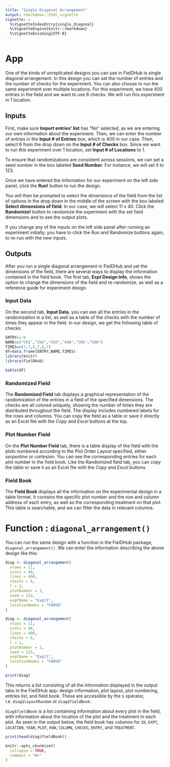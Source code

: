 ```yaml
---
title: "Single Diagonal Arrangement"
output: rmarkdown::html_vignette
vignette: >
  %\VignetteIndexEntry{single_diagonal}
  %\VignetteEngine{knitr::rmarkdown}
  %\VignetteEncoding{UTF-8}
---
```


# App
One of the kinds of unreplicated designs you can use in FielDHub is single diagonal arrangement. In this design you can set the number of entries and the number of checks for the experiment. You can also choose to run the same experiment over multiple locations. For this experiment, we have 400 entries in the field and we want to use 6 checks. We will run this experiment in 1 location. 

## Inputs
First, make sure **Import entries' list** has "No" selected, as we are entering our own information about the experiment. 
Then, we can enter the number of entries in the **Input # of Entries** box, which is 400 in our case. Then, select 6 from the drop down on the **Input # of Checks** box. Since we want to run this experiment over 1 location, set **Input # of Locations** to 1. 

To ensure that randomizations are consistent across sessions, we can set a seed number in the box labeled **Seed Number**. For instance, we will set it to 123. 

Once we have entered the information for our experiment on the left side panel, click the **Run!** button to run the design. 

You will then be prompted to select the dimensions of the field from the list of options in the drop down in the middle of the screen with the box labeled **Select dimensions of field**. In our case, we will select 11 x 40. Click the **Randomize!** button to randomize the experiment with the set field dimensions and to see the output plots. 

If you change any of the inputs on the left side panel after running an experiment initially, you have to click the Run and Randomize buttons again, to re-run with the new inputs.

## Outputs
After you run a single diagonal arrangement in FielDHub and set the dimensions of the field, there are several ways to display the information contained in the field book. The first tab, **Expt Design Info**, shows the option to change the dimensions of the field and re-randomize, as well as a reference guide for experiment design. 

### Input Data
On the second tab, **Input Data**, you can see all the entries in the randomization in a list, as well as a table of the checks with the number of times they appear in the field. In our design, we get the following table of checks: 
```r
ENTRY=1:6
NAME=c("CH1","CH2","CH3","CH4","CH5","CH6")
TIMES=c(7,7,6,7,6,7)
df=data.frame(ENTRY,NAME,TIMES)
library(knitr)
library(FielDHub)
```
```r
kable(df)
```


### Randomized Field
The **Randomized Field** tab displays a graphical representation of the randomization of the entries in a field of the specified dimensions. The checks are all colored uniquely, showing the number of times they are distributed throughout the field. The display includes numbered labels for the rows and columns. You can copy the field as a table or save it directly as an Excel file with the _Copy_ and _Excel_ buttons at the top. 

### Plot Number Field
On the **Plot Number Field** tab, there is a table display of the field with the plots numbered according to the Plot Order Layout specified, either _serpentine_ or _cartesian_. You can see the corresponding entries for each plot number in the field book. Like the Randomized field tab, you can copy the table or save it as an Excel file with the _Copy_ and _Excel_ buttons. 

### Field Book
The **Field Book** displays all the information on the experimental design in a table format. It contains the specific plot number and the row and column address of each entry, as well as the corresponding treatment on that plot. This table is searchable, and we can filter the data in relevant columns. 

# Function : `diagonal_arrangement()`

You can run the same design with a function in the FielDHub package, `diagonal_arrangement()`. We can enter the information describing the above design like this:

```r
diag <- diagonal_arrangement(
  nrows = 11,
  ncols = 40,
  lines = 400,
  checks = 6,
  l = 1,
  plotNumber = 1,
  seed = 123,
  exptName = "Expt1",
  locationNames = "FARGO"
)
```
```r
diag <- diagonal_arrangement(
  nrows = 11,
  ncols = 40,
  lines = 400,
  checks = 6,
  l = 1,
  plotNumber = 1,
  seed = 123,
  exptName = "Expt1",
  locationNames = "FARGO"
)

```
```r
print(diag)
```
This returns a list consisting of all the information displayed in the output tabs in the FielDHub app: design information, plot layout, plot numbering, entries list, and field book. These are accessible by the `$` operator, i.e. `diag$layoutRandom` or `diag$fieldBook`. 

`diag$fieldBook` is a list containing information about every plot in the field, with information about the location of the plot and the treatment in each plot. As seen in the output below, the field book has columns for `ID`, `EXPT`, `LOCATION`, `YEAR`, `PLOT`, `ROW`, `COLUMN`, `CHECKS`, `ENTRY`, and `TREATMENT`.
```r
print(head(diag$fieldBook))
```


```r
knitr::opts_chunk$set(
  collapse = TRUE,
  comment = "#>"
)
```
